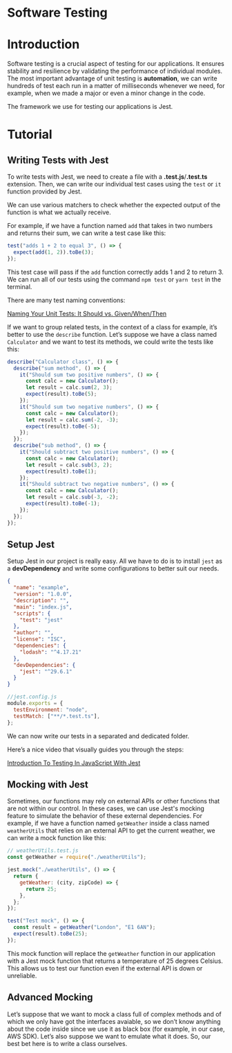 # Software Testing

# Introduction

Software testing is a crucial aspect of testing for our applications. It ensures stability and resilience by validating the performance of individual modules. The most important advantage of unit testing is **automation**, we can write hundreds of test each run in a matter of milliseconds whenever we need, for example, when we made a major or even a minor change in the code.

The framework we use for testing our applications is Jest.

# Tutorial

## Writing Tests with Jest

To write tests with Jest, we need to create a file with a **.test.js**/**.test.ts** extension. Then, we can write our individual test cases using the `test` or `it` function provided by Jest.

We can use various matchers to check whether the expected output of the function is what we actually receive.

For example, if we have a function named `add` that takes in two numbers and returns their sum, we can write a test case like this:

```jsx
test("adds 1 + 2 to equal 3", () => {
  expect(add(1, 2)).toBe(3);
});
```

This test case will pass if the `add` function correctly adds 1 and 2 to return 3. We can run all of our tests using the command `npm test` or `yarn test` in the terminal.

There are many test naming conventions:

[Naming Your Unit Tests: It Should vs. Given/When/Then](https://markus.oberlehner.net/blog/naming-your-unit-tests-it-should-vs-given-when-then/)

If we want to group related tests, in the context of a class for example, it’s better to use the `describe` function. Let’s suppose we have a class named `Calculator` and we want to test its methods, we could write the tests like this:

```jsx
describe("Calculator class", () => {
  describe("sum method", () => {
    it("Should sum two positive numbers", () => {
      const calc = new Calculator();
      let result = calc.sum(2, 3);
      expect(result).toBe(5);
    });
    it("Should sum two negative numbers", () => {
      const calc = new Calculator();
      let result = calc.sum(-2, -3);
      expect(result).toBe(-5);
    });
  });
  describe("sub method", () => {
    it("Should subtract two positive numbers", () => {
      const calc = new Calculator();
      let result = calc.sub(3, 2);
      expect(result).toBe(1);
    });
    it("Should subtract two negative numbers", () => {
      const calc = new Calculator();
      let result = calc.sub(-3, -2);
      expect(result).toBe(-1);
    });
  });
});
```

## Setup Jest

Setup Jest in our project is really easy. All we have to do is to install `jest` as a **devDependency** and write some configurations to better suit our needs.

```json
{
  "name": "example",
  "version": "1.0.0",
  "description": "",
  "main": "index.js",
  "scripts": {
    "test": "jest"
  },
  "author": "",
  "license": "ISC",
  "dependencies": {
    "lodash": "^4.17.21"
  },
  "devDependencies": {
    "jest": "^29.6.1"
  }
}
```

```jsx
//jest.config.js
module.exports = {
  testEnvironment: "node",
  testMatch: ["**/*.test.ts"],
};
```

We can now write our tests in a separated and dedicated folder.

Here’s a nice video that visually guides you through the steps:

[Introduction To Testing In JavaScript With Jest](https://www.youtube.com/watch?v=FgnxcUQ5vho)

## Mocking with Jest

Sometimes, our functions may rely on external APIs or other functions that are not within our control. In these cases, we can use Jest's mocking feature to simulate the behavior of these external dependencies. For example, if we have a function named `getWeather` inside a class named `weatherUtils` that relies on an external API to get the current weather, we can write a mock function like this:

```jsx
// weatherUtils.test.js
const getWeather = require("./weatherUtils");

jest.mock("./weatherUtils", () => {
  return {
    getWeather: (city, zipCode) => {
      return 25;
    },
  };
});

test("Test mock", () => {
  const result = getWeather("London", "E1 6AN");
  expect(result).toBe(25);
});
```

This mock function will replace the `getWeather` function in our application with a Jest mock function that returns a temperature of 25 degrees Celsius. This allows us to test our function even if the external API is down or unreliable.

## Advanced Mocking

Let’s suppose that we want to mock a class full of complex methods and of which we only have got the interfaces avaiable, so we don’t know anything about the code inside since we use it as black box (for example, in our case, AWS SDK). Let’s also suppose we want to emulate what it does. So, our best bet here is to write a class ourselves.
